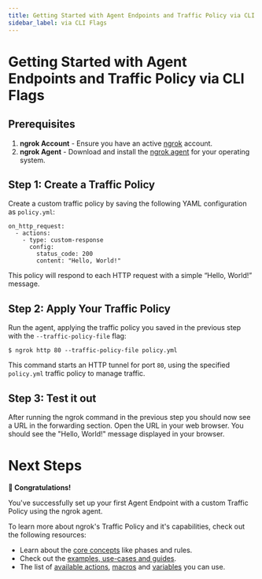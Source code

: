 ```yaml
---
title: Getting Started with Agent Endpoints and Traffic Policy via CLI Flags
sidebar_label: via CLI Flags
---
```


# Getting Started with Agent Endpoints and Traffic Policy via CLI Flags

## Prerequisites

1. **ngrok Account** - Ensure you have an active [ngrok](https://dashboard.ngrok.com/) account.
2. **ngrok Agent** - Download and install the [ngrok agent](https://ngrok.com/download) for your operating system.

## Step 1: Create a Traffic Policy

Create a custom traffic policy by saving the following YAML configuration as `policy.yml`:

```
on_http_request:
  - actions:
    - type: custom-response
      config:
        status_code: 200
        content: "Hello, World!"
```

This policy will respond to each HTTP request with a simple “Hello, World!” message.

## Step 2: Apply Your Traffic Policy

Run the agent, applying the traffic policy you saved in the previous step with the `--traffic-policy-file` flag:

```
$ ngrok http 80 --traffic-policy-file policy.yml
```

This command starts an HTTP tunnel for port `80`, using the specified `policy.yml` traffic policy to manage traffic.

## Step 3: Test it out

After running the ngrok command in the previous step you should now see a URL in the forwarding section. Open the URL
in your web browser. You should see the "Hello, World!" message displayed in your browser.

# Next Steps

**🎉 Congratulations!**

You've successfully set up your first Agent Endpoint with a custom Traffic Policy using the ngrok agent.

To learn more about ngrok's Traffic Policy and it's capabilities, check out the following resources:

- Learn about the [core concepts](/docs/traffic-policy/concepts/) like phases and rules.
- Check out the [examples, use-cases and guides](/docs/traffic-policy/gallery/).
- The list of [available actions](/docs/traffic-policy/actions/), [macros](/docs/traffic-policy/macros/) and [variables](/docs/traffic-policy/variables/) you can use.
